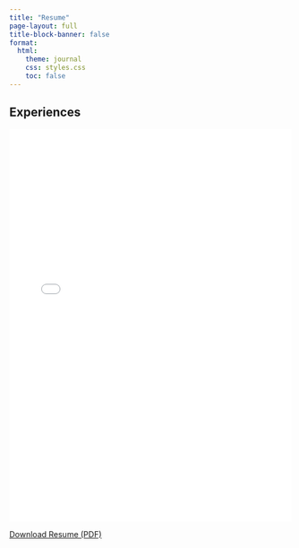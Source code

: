 ```yaml
---
title: "Resume"
page-layout: full
title-block-banner: false
format:
  html:
    theme: journal
    css: styles.css
    toc: false
---
```


## Experiences

<embed src="Natalia General Resume.pdf" type="application/pdf" width="100%" height="700px" />

<p style="text-align: center;">

<a href="Natalia General Resume.pdf" download> Download Resume (PDF)</a>

</p>
